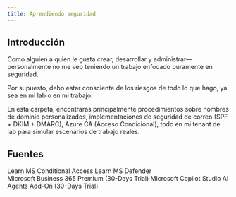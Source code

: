 ```yaml
---
title: Aprendiendo seguridad
---
```


## Introducción

Como alguien a quien le gusta crear, desarrollar y administrar—personalmente no me veo teniendo un trabajo enfocado puramente en seguridad.

Por supuesto, debo estar consciente de los riesgos de todo lo que hago, ya sea en mi lab o en mi trabajo.

En esta carpeta, encontrarás principalmente procedimientos sobre nombres de dominio personalizados, implementaciones de seguridad de correo (SPF + DKIM + DMARC), Azure CA (Acceso Condicional), todo en mi tenant de lab para simular escenarios de trabajo reales.

<LearningCycle lang="es" />
<CultureCycle lang="es" />

## Fuentes

<Cards>
  <Card href="https://learn.microsoft.com/es-es/entra/identity/conditional-access/overview" title="MS Conditional Access">
    Learn MS Conditional Access
  </Card>

  <Card href="https://learn.microsoft.com/es-es/defender/" title="MS Defender">
    Learn MS Defender
  </Card>
</Cards>

<br />

<Cards>
  <Card href="https://www.microsoft.com/es-es/microsoft-365/business/microsoft-365-business-premium?activetab=pivot:overviewtab" title="M365 Business Premium">
    Microsoft Business 365 Premium (30-Days Trial)
  </Card>

  <Card href="https://www.microsoft.com/en-us/thesource-developer/Event/38/sign-up-for-copilot-studio-trial%23:~:text=Sign%2520up%2520for%2520a%2520free,the%2520instructions%2520to%2520get%2520started." title="MS Copilot Studio AI Agent">
    Microsoft Copilot Studio AI Agents Add-On (30-Days Trial)
  </Card>
</Cards>
